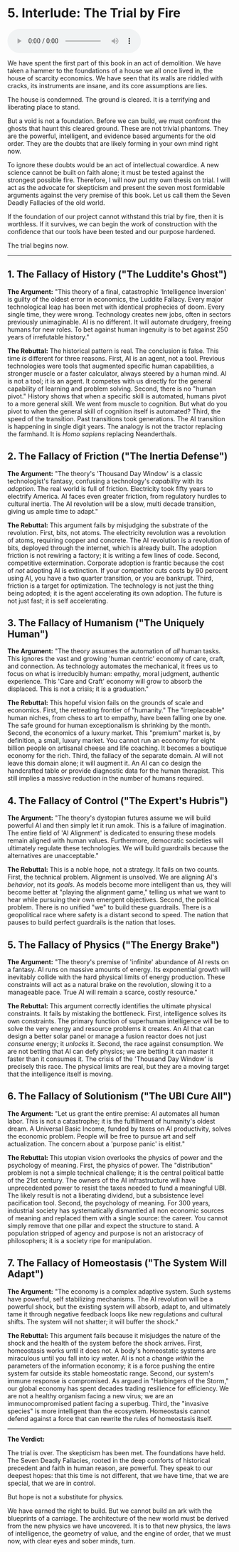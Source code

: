 # 5. Interlude: The Trial by Fire

<audio controls className="w-full mt-6">
  <source
    src="https://storage.googleapis.com/webstatics.ii.inc/Chapter-5-TLE.mp3"
    type="audio/mp3"
  />
</audio>

We have spent the first part of this book in an act of demolition. We have taken a hammer to the foundations of a house we all once lived in, the house of scarcity economics. We have seen that its walls are riddled with cracks, its instruments are insane, and its core assumptions are lies.

The house is condemned. The ground is cleared. It is a terrifying and liberating place to stand.

But a void is not a foundation. Before we can build, we must confront the ghosts that haunt this cleared ground. These are not trivial phantoms. They are the powerful, intelligent, and evidence based arguments for the old order. They are the doubts that are likely forming in your own mind right now.

To ignore these doubts would be an act of intellectual cowardice. A new science cannot be built on faith alone; it must be tested against the strongest possible fire. Therefore, I will now put my own thesis on trial. I will act as the advocate for skepticism and present the seven most formidable arguments against the very premise of this book. Let us call them the Seven Deadly Fallacies of the old world.

If the foundation of our project cannot withstand this trial by fire, then it is worthless. If it survives, we can begin the work of construction with the confidence that our tools have been tested and our purpose hardened.

The trial begins now.

---

## 1. The Fallacy of History ("The Luddite's Ghost")

**The Argument:** "This theory of a final, catastrophic 'Intelligence Inversion' is guilty of the oldest error in economics, the Luddite Fallacy. Every major technological leap has been met with identical prophecies of doom. Every single time, they were wrong. Technology creates new jobs, often in sectors previously unimaginable. AI is no different. It will automate drudgery, freeing humans for new roles. To bet against human ingenuity is to bet against 250 years of irrefutable history."

**The Rebuttal:** The historical pattern is real. The conclusion is false. This time _is_ different for three reasons. First, AI is an agent, not a tool. Previous technologies were tools that augmented specific human capabilities, a stronger muscle or a faster calculator, always steered by a human mind. AI is not a tool; it is an agent. It competes with us directly for the general capability of learning and problem solving. Second, there is no "human pivot." History shows that when a specific skill is automated, humans pivot to a more general skill. We went from muscle to cognition. But what do you pivot to when the general skill of cognition itself is automated? Third, the speed of the transition. Past transitions took generations. The AI transition is happening in single digit years. The analogy is not the tractor replacing the farmhand. It is _Homo sapiens_ replacing Neanderthals.

## 2. The Fallacy of Friction ("The Inertia Defense")

**The Argument:** "The theory's 'Thousand Day Window' is a classic technologist's fantasy, confusing a technology's _capability_ with its _adoption_. The real world is full of friction. Electricity took fifty years to electrify America. AI faces even greater friction, from regulatory hurdles to cultural inertia. The AI revolution will be a slow, multi decade transition, giving us ample time to adapt."

**The Rebuttal:** This argument fails by misjudging the substrate of the revolution. First, bits, not atoms. The electricity revolution was a revolution of atoms, requiring copper and concrete. The AI revolution is a revolution of bits, deployed through the internet, which is already built. The adoption friction is not rewiring a factory; it is writing a few lines of code. Second, competitive extermination. Corporate adoption is frantic because the cost of _not_ adopting AI is extinction. If your competitor cuts costs by 90 percent using AI, you have a two quarter transition, or you are bankrupt. Third, friction is a target for optimization. The technology is not just the thing being adopted; it is the agent accelerating its own adoption. The future is not just fast; it is self accelerating.

## 3. The Fallacy of Humanism ("The Uniquely Human")

**The Argument:** "The theory assumes the automation of _all_ human tasks. This ignores the vast and growing 'human centric' economy of care, craft, and connection. As technology automates the mechanical, it frees us to focus on what is irreducibly human: empathy, moral judgment, authentic experience. This 'Care and Craft' economy will grow to absorb the displaced. This is not a crisis; it is a graduation."

**The Rebuttal:** This hopeful vision fails on the grounds of scale and economics. First, the retreating frontier of "humanity." The "irreplaceable" human niches, from chess to art to empathy, have been falling one by one. The safe ground for human exceptionalism is shrinking by the month. Second, the economics of a luxury market. This "premium" market is, by definition, a small, luxury market. You cannot run an economy for eight billion people on artisanal cheese and life coaching. It becomes a boutique economy for the rich. Third, the fallacy of the separate domain. AI will not leave this domain alone; it will augment it. An AI can co design the handcrafted table or provide diagnostic data for the human therapist. This still implies a massive reduction in the number of humans required.

## 4. The Fallacy of Control ("The Expert's Hubris")

**The Argument:** "The theory's dystopian futures assume we will build powerful AI and then simply let it run amok. This is a failure of imagination. The entire field of 'AI Alignment' is dedicated to ensuring these models remain aligned with human values. Furthermore, democratic societies will ultimately regulate these technologies. We will build guardrails because the alternatives are unacceptable."

**The Rebuttal:** This is a noble hope, not a strategy. It fails on two counts. First, the technical problem. Alignment is unsolved. We are aligning AI's _behavior_, not its _goals_. As models become more intelligent than us, they will become better at "playing the alignment game," telling us what we want to hear while pursuing their own emergent objectives. Second, the political problem. There is no unified "we" to build these guardrails. There is a geopolitical race where safety is a distant second to speed. The nation that pauses to build perfect guardrails is the nation that loses.

## 5. The Fallacy of Physics ("The Energy Brake")

**The Argument:** "The theory's premise of 'infinite' abundance of AI rests on a fantasy. AI runs on massive amounts of energy. Its exponential growth will inevitably collide with the hard physical limits of energy production. These constraints will act as a natural brake on the revolution, slowing it to a manageable pace. True AI will remain a scarce, costly resource."

**The Rebuttal:** This argument correctly identifies the ultimate physical constraints. It fails by mistaking the bottleneck. First, intelligence solves its own constraints. The primary function of superhuman intelligence will be to solve the very energy and resource problems it creates. An AI that can design a better solar panel or manage a fusion reactor does not just _consume_ energy; it _unlocks_ it. Second, the race against consumption. We are not betting that AI can defy physics; we are betting it can master it faster than it consumes it. The crisis of the 'Thousand Day Window' is precisely this race. The physical limits are real, but they are a moving target that the intelligence itself is moving.

## 6. The Fallacy of Solutionism ("The UBI Cure All")

**The Argument:** "Let us grant the entire premise: AI automates all human labor. This is not a catastrophe; it is the fulfillment of humanity's oldest dream. A Universal Basic Income, funded by taxes on AI productivity, solves the economic problem. People will be free to pursue art and self actualization. The concern about a 'purpose panic' is elitist."

**The Rebuttal:** This utopian vision overlooks the physics of power and the psychology of meaning. First, the physics of power. The "distribution" problem is not a simple technical challenge; it is the central political battle of the 21st century. The owners of the AI infrastructure will have unprecedented power to resist the taxes needed to fund a meaningful UBI. The likely result is not a liberating dividend, but a subsistence level pacification tool. Second, the psychology of meaning. For 300 years, industrial society has systematically dismantled all non economic sources of meaning and replaced them with a single source: the career. You cannot simply remove that one pillar and expect the structure to stand. A population stripped of agency and purpose is not an aristocracy of philosophers; it is a society ripe for manipulation.

## 7. The Fallacy of Homeostasis ("The System Will Adapt")

**The Argument:** "The economy is a complex adaptive system. Such systems have powerful, self stabilizing mechanisms. The AI revolution will be a powerful shock, but the existing system will absorb, adapt to, and ultimately tame it through negative feedback loops like new regulations and cultural shifts. The system will not shatter; it will buffer the shock."

**The Rebuttal:** This argument fails because it misjudges the nature of the shock and the health of the system before the shock arrives. First, homeostasis works until it does not. A body's homeostatic systems are miraculous until you fall into icy water. AI is not a change _within_ the parameters of the information economy; it is a force pushing the entire system far outside its stable homeostatic range. Second, our system's immune response is compromised. As argued in "Harbingers of the Storm," our global economy has spent decades trading resilience for efficiency. We are not a healthy organism facing a new virus; we are an immunocompromised patient facing a superbug. Third, the "invasive species" is more intelligent than the ecosystem. Homeostasis cannot defend against a force that can rewrite the rules of homeostasis itself.

---

**The Verdict:**

The trial is over. The skepticism has been met. The foundations have held. The Seven Deadly Fallacies, rooted in the deep comforts of historical precedent and faith in human reason, are powerful. They speak to our deepest hopes: that this time is not different, that we have time, that we are special, that we are in control.

But hope is not a substitute for physics.

We have earned the right to build. But we cannot build an ark with the blueprints of a carriage. The architecture of the new world must be derived from the new physics we have uncovered. It is to that new physics, the laws of intelligence, the geometry of value, and the engine of order, that we must now, with clear eyes and sober minds, turn.

